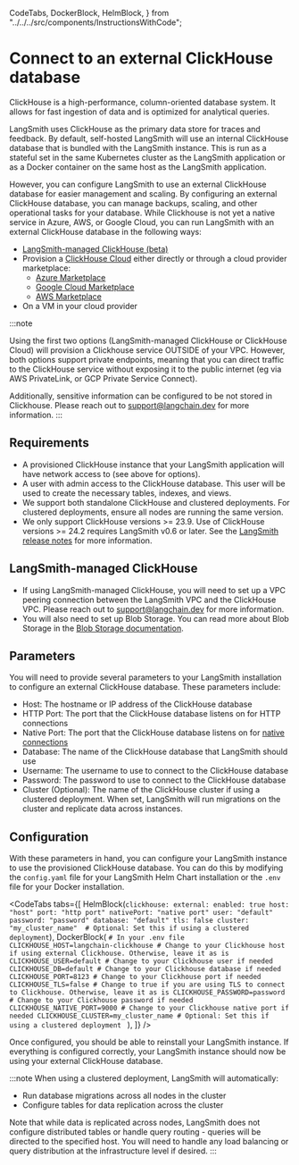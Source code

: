   CodeTabs,
  DockerBlock,
  HelmBlock,
} from "../../../src/components/InstructionsWithCode";

# Connect to an external ClickHouse database

ClickHouse is a high-performance, column-oriented database system. It allows for fast ingestion of data and is optimized for analytical queries.

LangSmith uses ClickHouse as the primary data store for traces and feedback. By default, self-hosted LangSmith will use an internal ClickHouse database that is bundled with the LangSmith instance. This is run as a stateful set in the same Kubernetes cluster as the LangSmith application or as a Docker container on the same host as the LangSmith application.

However, you can configure LangSmith to use an external ClickHouse database for easier management and scaling.
By configuring an external ClickHouse database, you can manage backups, scaling, and other operational tasks for your database.
While Clickhouse is not yet a native service in Azure, AWS, or Google Cloud, you can run LangSmith with an external ClickHouse database in the following ways:

- [LangSmith-managed ClickHouse (beta)](/self_hosting/langsmith_managed_clickhouse)
- Provision a [ClickHouse Cloud](https://clickhouse.cloud/) either directly or through a cloud provider marketplace:
  - [Azure Marketplace](https://azuremarketplace.microsoft.com/en-us/marketplace/apps/clickhouse.clickhouse_cloud?tab=Overview)
  - [Google Cloud Marketplace](https://console.cloud.google.com/marketplace/product/clickhouse-public/clickhouse-cloud)
  - [AWS Marketplace](https://aws.amazon.com/marketplace/pp/prodview-jettukeanwrfc)
- On a VM in your cloud provider

:::note

Using the first two options (LangSmith-managed ClickHouse or ClickHouse Cloud) will provision a Clickhouse service OUTSIDE of your VPC.
However, both options support private endpoints, meaning that you can direct traffic to the ClickHouse service without exposing it to the public internet (eg via AWS PrivateLink, or GCP Private Service Connect).

Additionally, sensitive information can be configured to be not stored in Clickhouse. Please reach out to support@langchain.dev for more information.
:::

## Requirements

- A provisioned ClickHouse instance that your LangSmith application will have network access to (see above for options).
- A user with admin access to the ClickHouse database. This user will be used to create the necessary tables, indexes, and views.
- We support both standalone ClickHouse and clustered deployments. For clustered deployments, ensure all nodes are running the same version.
- We only support ClickHouse versions >= 23.9. Use of ClickHouse versions >= 24.2 requires LangSmith v0.6 or later. See the [LangSmith release notes](../release_notes) for more information.

## LangSmith-managed ClickHouse

- If using LangSmith-managed ClickHouse, you will need to set up a VPC peering connection between the LangSmith VPC and the ClickHouse VPC. Please reach out to [support@langchain.dev](mailto:support@langchain.dev) for more information.
- You will also need to set up Blob Storage. You can read more about Blob Storage in the [Blob Storage documentation](/self_hosting/configuration/blob_storage).

## Parameters

You will need to provide several parameters to your LangSmith installation to configure an external ClickHouse database. These parameters include:

- Host: The hostname or IP address of the ClickHouse database
- HTTP Port: The port that the ClickHouse database listens on for HTTP connections
- Native Port: The port that the ClickHouse database listens on for [native connections](https://clickhouse.com/docs/en/interfaces/tcp)
- Database: The name of the ClickHouse database that LangSmith should use
- Username: The username to use to connect to the ClickHouse database
- Password: The password to use to connect to the ClickHouse database
- Cluster (Optional): The name of the ClickHouse cluster if using a clustered deployment. When set, LangSmith will run migrations on the cluster and replicate data across instances.

## Configuration

With these parameters in hand, you can configure your LangSmith instance to use the provisioned ClickHouse database. You can do this by modifying the `config.yaml` file for your LangSmith Helm Chart installation or the `.env` file for your Docker installation.

<CodeTabs
  tabs={[
    HelmBlock(`
  clickhouse:
    external:
      enabled: true
      host: "host"
      port: "http port"
      nativePort: "native port"
      user: "default"
      password: "password"
      database: "default"
      tls: false
      cluster: "my_cluster_name"  # Optional: Set this if using a clustered deployment
    `),
    DockerBlock(
      `# In your .env file
CLICKHOUSE_HOST=langchain-clickhouse # Change to your Clickhouse host if using external Clickhouse. Otherwise, leave it as is
CLICKHOUSE_USER=default # Change to your Clickhouse user if needed
CLICKHOUSE_DB=default # Change to your Clickhouse database if needed
CLICKHOUSE_PORT=8123 # Change to your Clickhouse port if needed
CLICKHOUSE_TLS=false # Change to true if you are using TLS to connect to Clickhouse. Otherwise, leave it as is
CLICKHOUSE_PASSWORD=password # Change to your Clickhouse password if needed
CLICKHOUSE_NATIVE_PORT=9000 # Change to your Clickhouse native port if needed
CLICKHOUSE_CLUSTER=my_cluster_name # Optional: Set this if using a clustered deployment
`
    ),
  ]}
/>

Once configured, you should be able to reinstall your LangSmith instance. If everything is configured correctly, your LangSmith instance should now be using your external ClickHouse database.

:::note
When using a clustered deployment, LangSmith will automatically:

- Run database migrations across all nodes in the cluster
- Configure tables for data replication across the cluster

Note that while data is replicated across nodes, LangSmith does not configure distributed tables or handle query routing - queries will be directed to the specified host. You will need to handle any load balancing or query distribution at the infrastructure level if desired.
:::
